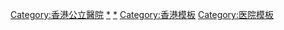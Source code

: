 {{Navbox
|name = 醫院管理局轄下醫院及醫療機構
|title = [[香港医院列表|香港公立医院]]
|bodyclass = hlist
|style = text-align:left;

|group1 = [[香港島]]及[[離島區|離島]]
|list1 = {{Navbox subgroup
  |group1 = [[港島東聯網]]
  |list1 = 
* '''[[東區尤德夫人那打素醫院]]'''
** [[鯉魚門公園及度假村|鯉魚門社區治療設施]]
* [[東華東院]]
* '''[[律敦治醫院]]'''
* [[鄧肇堅醫院]]
* [[黃竹坑醫院]]
* [[舂磡角慈氏護養院]]
* '''[[長洲醫院]]''' 
  |group2 = [[港島西聯網]]
  |list2 =
* '''[[瑪麗醫院]]'''
* [[東華醫院]]
* [[葛量洪醫院]]
* [[贊育醫院]]
* [[東華三院馮堯敬醫院]]
* [[大口環根德公爵夫人兒童醫院]]<sup>#</sup>
* [[麥理浩復康院]]
* <s>[[南朗醫院]]</s>
}}

|group2 = [[九龍]]
|list2 = {{navbox subgroup
  |group1 = [[九龍中聯網]]
  |list1 = 
* '''[[伊利沙伯醫院]]'''
* [[九龍醫院]]
* '''[[廣華醫院]]'''
* [[聖母醫院 (香港)|聖母醫院]]
* [[東華三院黃大仙醫院]]
* [[香港佛教醫院]]
* [[香港眼科醫院]]
* [[復康專科及資源中心]]
* [[香港紅十字會輸血服務中心]]
* [[香港兒童醫院]]<sup>#</sup>
* ''[[啟德醫院]]''
* ''[[神經科學專科卓越醫療中心]]''
  |group2 = [[九龍東聯網]]
  |list2 = 
* '''[[基督教聯合醫院]]'''
* '''[[將軍澳醫院]]'''
* [[靈實醫院]] 
  |group3 = [[九龍西聯網]]
  |list3 =
* '''[[瑪嘉烈醫院]]'''
* '''[[明愛醫院]]'''
* '''[[仁濟醫院 (香港)|仁濟醫院]]'''
* '''[[北大嶼山醫院]]'''
* [[葵涌醫院]]
}}

|group3 = [[新界]]
|list3 = {{navbox subgroup
  |group1 = [[新界東聯網]]
  |list1 = 
* '''[[威爾斯親王醫院]]'''
* '''[[雅麗氏何妙齡那打素醫院]]'''
* '''[[北區醫院]]'''
* [[沙田醫院]]
* [[沙田慈氏護養院]]
* [[白普理寧養中心]]
* [[大埔醫院]]
* <s>[[匡智粉嶺綜合復康中心|粉嶺醫院]]</s>
* <s>[[何東夫人醫局]]</s>
  |group2 = [[新界西聯網]]
  |list2 = 
* '''[[屯門醫院]]'''
* '''[[博愛醫院 (香港)|博愛醫院]]'''
* '''[[天水圍醫院]]'''
** [[亞洲國際博覽館|博覽館社區治療設施]]
* [[青山醫院]]
* [[小欖醫院]]
* ''[[洪水橋醫院]]''
}}

|below  =
「''斜體''」為有計劃並興建中或待啟用的醫院<br>
「'''粗體'''」為設有急症室的醫院；中西區、九龍城區及黃大仙區沒有急症室服務提供<br>
「<s>劃線</s>」爲已停止營運的醫院<br>
（括號內）為因應[[2019冠狀病毒病香港疫情]]設立之臨時醫院，列於負責營運醫院名稱後方<br>
# 接受各聯網轉介兒童病症
}}
<includeonly>
[[Category:香港公立醫院]]</includeonly>
<noinclude>

[[Category:香港公立医院|*]]
[[Category:醫院管理局|*]]
[[Category:香港模板]]
[[Category:医院模板]]
</noinclude>